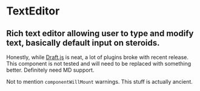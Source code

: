 

<Meta title="Design System|TextEditor" component={TextEditor} />

# TextEditor

## Rich text editor allowing user to type and modify text, basically default input on steroids.

Honestly, while [Draft.js](https://draftjs.org/) is neat, a lot of plugins broke with recent release.
This component is not tested and will need to be replaced with something better.
Definitely need MD support.

Not to mention `componentWillMount` warnings. This stuff is actually ancient.

<Preview>
  <Story name="default">
    <TextEditor />
  </Story>
</Preview>

<Props of={TextEditor} />

